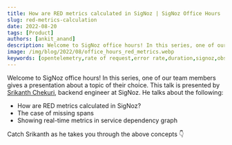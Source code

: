 ```yaml
---
title: How are RED metrics calculated in SigNoz | SigNoz Office Hours
slug: red-metrics-calculation
date: 2022-08-20
tags: [Product]
authors: [ankit_anand]
description: Welcome to SigNoz office hours! In this series, one of our team members gives a presentation about a topic of their choice. This talk is presented by Srikanth Chekuri, backend engineer at SigNoz. He talks about how RED metrics are calculated in SigNoz...
image: /img/blog/2022/08/office_hours_red_metrics.webp
keywords: [opentelemetry,rate of request,error rate,duration,signoz,observability]
---
```



Welcome to SigNoz office hours! In this series, one of our team members gives a presentation about a topic of their choice. This talk is presented by [Srikanth Chekuri](https://github.com/srikanthccv), backend engineer at SigNoz. He talks about the following:

- How are RED metrics calculated in SigNoz?
- The case of missing spans
- Showing real-time metrics in service dependency graph



Catch Srikanth as he takes you through the above concepts 👇



<YouTube id="60zQWbZQSTY" mute={false} />


